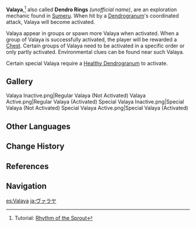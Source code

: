 {{Terminology Infobox
|image  = Valaya.png
|type   = Exploration
|region = Sumeru
}}
'''Valaya''',<ref>Tutorial: [[Tutorial/Rhythm of the Sprout|Rhythm of the Sprout]]</ref> also called '''Dendro Rings''' ''(unofficial name)'', are an exploration mechanic found in [[Sumeru]]. When hit by a [[Dendrogranum]]'s coordinated attack, Valaya will become activated.

Valaya appear in groups or spawn more Valaya when activated. When a group of Valaya is successfully activated, the player will be rewarded a [[Chest]]. Certain groups of Valaya need to be activated in a specific order or only partly activated. Environmental clues can be found near such Valaya.

Certain special Valaya require a [[Healthy Dendrogranum]] to activate.

==Gallery==
<gallery>
Valaya Inactive.png|Regular Valaya (Not Activated)
Valaya Active.png|Regular Valaya (Activated)
Special Valaya Inactive.png|Special Valaya (Not Activated)
Special Valaya Active.png|Special Valaya (Activated)
</gallery>

==Other Languages==
{{Other Languages|default_hidden=1
|en      = Valaya
|zhs     = 缚缡耶
|zhs_rm  = Fùlíyē
|zht     = 縛縭耶
|zht_rm  = Fúlíyé
|ja      = ヴァラヤ
|ja_rm   = Varaya
|ko      = 발라야
|ko_rm   = Ballaya
|es      = Valaya
|fr      = Valaya
|ru      = Валайя
|th      = Valaya
|vi      = Valaya
|de      = Valaya
|id      = Valaya
|pt      = Valaya
|tr      = 
|it      = 
}}

==Change History==
{{Change History|3.0}}

==References==
{{Reflist}}

==Navigation==
{{Exploration Navbox|Sumeru}}

[[es:Valaya]]
[[ja:ヴァラヤ]]